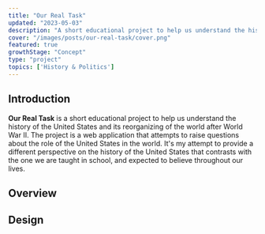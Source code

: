 ```yaml
---
title: "Our Real Task"
updated: "2023-05-03"
description: "A short educational project to help us understand the history of the United States and its reorganizing of the world after World War II."
cover: "/images/posts/our-real-task/cover.png"
featured: true
growthStage: "Concept"
type: "project"
topics: ['History & Politics']
---
```


<InDevelopment />


## Introduction
<IntroParagraph >
  <strong >Our Real Task</strong > is a short educational project to help us understand the history of the United States and its reorganizing of the world after World War II.
  <Spacer />
  The project is a web application that attempts to raise questions about the role of the United States in the world. It's my attempt to provide a different
  perspective on the history of the United States that contrasts with the one we are taught in school, and expected to believe throughout our lives.
</IntroParagraph >


<ImageFrame
  width = {800}
  src = "/images/posts/our-real-task/cover.png"
  sourceUrl = "https://micmetz.github.io/our-real-task/"
  sourceTitle = "Our Real Task"
  showalt
/>

<Spacer />

## Overview

<BlockquoteCitation
  children = "US foreign policy is straight out of the mafia."
  author = "Noam Chomsky"
  url = "https://www.theguardian.com/world/2009/nov/07/noam-chomsky-us-foreign-policy"
  title = "Chomsky on US foreign policy"
/>


## Design



<InDevelopment />

